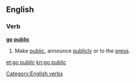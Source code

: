 ==English==

===Verb===
'''[[go]] [[public]]'''

# {{idiomatic|intransitive}} Make [[public]], announce [[publicly]] or to the [[press]].

[[Category:English verbs]]

[[et:go public]]
[[kn:go public]]